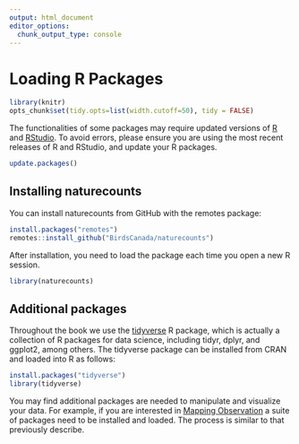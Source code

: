 ```yaml
---
output: html_document
editor_options: 
  chunk_output_type: console
---
```


# Loading R Packages {#Package2}

```r

library(knitr)
opts_chunk$set(tidy.opts=list(width.cutoff=50), tidy = FALSE)

```

The functionalities of some packages may require updated versions of [R](https://www.r-project.org/) and [RStudio](https://www.rstudio.com). To avoid errors, please ensure you are using the most recent releases of R and RStudio, and update your R packages.

```r
update.packages()                         
```

## Installing naturecounts {#Package2.1}

You can install naturecounts from GitHub with the remotes package:

```r
install.packages("remotes")
remotes::install_github("BirdsCanada/naturecounts")
```

After installation, you need to load the package each time you open a new R session.

```r
library(naturecounts)
```

## Additional packages {#Package2.2}

Throughout the book we use the [tidyverse](https://www.tidyverse.org/) R package, which is actually a collection of R packages for data science, including tidyr, dplyr, and ggplot2, among others. The tidyverse package can be installed from CRAN and loaded into R as follows:

```r
install.packages("tidyverse") 
library(tidyverse) 
```

You may find additional packages are needed to manipulate and visualize your data. For example, if you are interested in [Mapping Observation](https://birdstudiescanada.github.io/naturecounts/articles/articles/mapping-observations.html) a suite of packages need to be installed and loaded. The process is similar to that previously describe.
